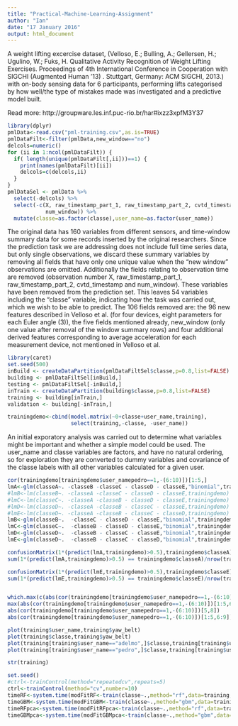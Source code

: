 ```yaml
---
title: "Practical-Machine-Learning-Assignment"
author: "Ian"
date: "17 January 2016"
output: html_document
---
```


A weight lifting excercise dataset, (Velloso, E.; Bulling, A.; Gellersen, H.; Ugulino, W.; Fuks, H. Qualitative Activity Recognition of Weight Lifting Exercises. Proceedings of 4th International Conference in Cooperation with SIGCHI (Augmented Human '13) . Stuttgart, Germany: ACM SIGCHI, 2013.) with on-body sensing data for 6 participants, performing lifts categorised by how well/the type of mistakes made was investigated and a predictive model built.

Read more: http://groupware.les.inf.puc-rio.br/har#ixzz3xpfM3Y37


```r
library(dplyr)
pmlData<-read.csv("pml-training.csv",as.is=TRUE)
pmlDataFilt<-filter(pmlData,new_window=="no")
delcols=numeric()
for (ii in 1:ncol(pmlDataFilt)) {
  if( length(unique(pmlDataFilt[,ii]))==1) {
    print(names(pmlDataFilt)[ii])
    delcols=c(delcols,ii)  
  }
}
pmlDataSel <- pmlData %>%
  select(-delcols) %>%
  select(-c(X, raw_timestamp_part_1, raw_timestamp_part_2, cvtd_timestamp,
            num_window)) %>%
  mutate(classe=as.factor(classe),user_name=as.factor(user_name))
```

The original data has 160 variables from different sensors, and time-window summary data for some records inserted by the original researchers. Since the prediction task we are addressing does not include full time series data, but only single observations, we discard these summary variables by removing all fields that have only one unique value when the "new window" observations are omitted. Additionally the fields relating to observation time are removed (observation number X, raw\_timestamp\_part\_1, raw\_timestamp\_part\_2, cvtd\_timestamp and num\_window). These variables have been removed from the prediction set. This leaves 54 variables including the "classe" variable, indicating how the task was carried out, which we wish to be able to predict. The 106 fields removed are: the 96 new features described in Velloso et al. (for four devices, eight parameters for each Euler angle (3)), the five fields mentioned already, new\_window (only one value after removal of the window summary rows) and four additional derived features corresponding to average acceleration for each measurement device, not mentioned in Velloso et al.

```r
library(caret)
set.seed(500)
inBuild <- createDataPartition(pmlDataFiltSel$classe,p=0.8,list=FALSE)
building <- pmlDataFiltSel[inBuild,]
testing <- pmlDataFiltSel[-inBuild,]
inTrain <- createDataPartition(building$classe,p=0.8,list=FALSE)
training <- building[inTrain,]
validation <- building[-inTrain,]

trainingdemo<-cbind(model.matrix(~0+classe+user_name,training),
                    select(training,-classe, -user_name))
```


An initial exporatory analysis was carried out to determine what variables might
be important and whether a simple model could be used. The user_name and classe
variables are factors, and have no natural ordering, so for exploration they are
converted to dummy variables and covariance of the classe labels with all other variables
calculated for a given user.
```r
cor(trainingdemo[trainingdemo$user_namepedro==1,-(6:10)])[1:5,]
lmA<-glm(classeA~. -classeB -classeC - classeD - classeE,"binomial",trainingdemo)
#lmB<-lm(classeB~. -classeA -classeC - classeD - classeE,trainingdemo)
#lmC<-lm(classeC~. -classeA -classeB - classeD - classeE,trainingdemo)
#lmD<-lm(classeD~. -classeA -classeB - classeC - classeE,trainingdemo)
#lmE<-lm(classeD~. -classeA -classeB - classeC - classeD,trainingdemo)
lmB<-glm(classeB~.  -classeC - classeD - classeE,"binomial",trainingdemo[,-1])
lmC<-glm(classeC~.  -classeB - classeD - classeE,"binomial",trainingdemo[,-1])
lmD<-glm(classeD~.  -classeB - classeC - classeE,"binomial",trainingdemo[,-1])
lmE<-glm(classeD~.  -classeB - classeC - classeD,"binomial",trainingdemo[,-1])

confusionMatrix(1*(predict(lmA,trainingdemo)>0.5),trainingdemo$classeA)
sum(1*(predict(lmA,trainingdemo)>0.5) == trainingdemo$classeA)/nrow(trainingdemo)

confusionMatrix(1*(predict(lmE,trainingdemo)>0.5),trainingdemo$classeE)
sum(1*(predict(lmE,trainingdemo)>0.5) == trainingdemo$classeE)/nrow(trainingdemo)


which.max(c(abs(cor(trainingdemo[trainingdemo$user_namepedro==1,-(6:10)])[1:5,6:57])))
max(abs(cor(trainingdemo[trainingdemo$user_namepedro==1,-(6:10)])[1:5,6:57]))
abs(cor(trainingdemo[trainingdemo$user_namepedro==1,-(6:10)])[5,8])
abs(cor(trainingdemo[trainingdemo$user_namepedro==1,-(6:10)])[1:5,6:9])

plot(training$user_name,training$yaw_belt)
plot(training$classe,training$yaw_belt)
plot(training[training$user_name=="adelmo",]$classe,training[training$user_name=="adelmo",]$yaw_belt)
plot(training[training$user_name=="pedro",]$classe,training[training$user_name=="pedro",]$yaw_belt)

str(training)
```

```r
set.seed()
#ctrl<-trainControl(method="repeatedcv",repeats=5)
ctrl<-trainControl(method="cv",number=10)
timeRF<-system.time(modFitRF<-train(classe~.,method="rf",data=training,trControl=ctrl))
timeGBM<-system.time(modFitGBM<-train(classe~.,method="gbm",data=training,trControl=ctrl))
timeRFpca<-system.time(modFitRFpca<-train(classe~.,method="rf",data=training,trControl=ctrl,preProcess="pca"))
timeGBMpca<-system.time(modFitGBMpca<-train(classe~.,method="gbm",data=training,trControl=ctrl,preProcess="pca"))
```
